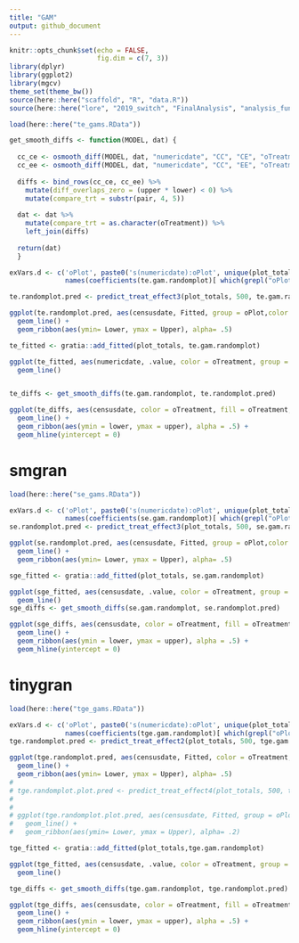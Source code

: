 ```yaml
---
title: "GAM"
output: github_document
---
```


```r
knitr::opts_chunk$set(echo = FALSE,
                      fig.dim = c(7, 3))
library(dplyr)
library(ggplot2)
library(mgcv)
theme_set(theme_bw())
source(here::here("scaffold", "R", "data.R"))
source(here::here("lore", "2019_switch", "FinalAnalysis", "analysis_functions.R"))
```


```r

load(here::here("te_gams.RData"))

get_smooth_diffs <- function(MODEL, dat) {
  
  cc_ce <- osmooth_diff(MODEL, dat, "numericdate", "CC", "CE", "oTreatment")
  cc_ee <- osmooth_diff(MODEL, dat, "numericdate", "CC", "EE", "oTreatment")
  
  diffs <- bind_rows(cc_ce, cc_ee) %>%
    mutate(diff_overlaps_zero = (upper * lower) < 0) %>%
    mutate(compare_trt = substr(pair, 4, 5)) 
  
  dat <- dat %>%
    mutate(compare_trt = as.character(oTreatment)) %>%
    left_join(diffs)
    
  return(dat)
  }

exVars.d <- c('oPlot', paste0('s(numericdate):oPlot', unique(plot_totals$oPlot)),
              names(coefficients(te.gam.randomplot)[ which(grepl("oPlot", names(coefficients(te.gam.randomplot))))]))

te.randomplot.pred <- predict_treat_effect3(plot_totals, 500, te.gam.randomplot, exVars = exVars.d)

ggplot(te.randomplot.pred, aes(censusdate, Fitted, group = oPlot,color = oTreatment, fill = oTreatment)) +
  geom_line() +
  geom_ribbon(aes(ymin= Lower, ymax = Upper), alpha= .5)

te_fitted <- gratia::add_fitted(plot_totals, te.gam.randomplot) 

ggplot(te_fitted, aes(numericdate, .value, color = oTreatment, group = oPlot)) +
  geom_line()


te_diffs <- get_smooth_diffs(te.gam.randomplot, te.randomplot.pred)

ggplot(te_diffs, aes(censusdate, color = oTreatment, fill = oTreatment, y = diff)) +
  geom_line() +
  geom_ribbon(aes(ymin = lower, ymax = upper), alpha = .5) +
  geom_hline(yintercept = 0)

```


# smgran

```r

load(here::here("se_gams.RData"))

exVars.d <- c('oPlot', paste0('s(numericdate):oPlot', unique(plot_totals$oPlot)),
              names(coefficients(se.gam.randomplot)[ which(grepl("oPlot", names(coefficients(se.gam.randomplot))))]))
se.randomplot.pred <- predict_treat_effect3(plot_totals, 500, se.gam.randomplot, exVars = exVars.d)

ggplot(se.randomplot.pred, aes(censusdate, Fitted, group = oPlot,color = oTreatment, fill = oTreatment)) +
  geom_line() +
  geom_ribbon(aes(ymin= Lower, ymax = Upper), alpha= .5)

sge_fitted <- gratia::add_fitted(plot_totals, se.gam.randomplot) 

ggplot(sge_fitted, aes(censusdate, .value, color = oTreatment, group = oPlot)) +
  geom_line()
sge_diffs <- get_smooth_diffs(se.gam.randomplot, se.randomplot.pred)

ggplot(sge_diffs, aes(censusdate, color = oTreatment, fill = oTreatment, y = diff)) +
  geom_line() +
  geom_ribbon(aes(ymin = lower, ymax = upper), alpha = .5) +
  geom_hline(yintercept = 0)

```


# tinygran    

```r

load(here::here("tge_gams.RData"))

exVars.d <- c('oPlot', paste0('s(numericdate):oPlot', unique(plot_totals$oPlot)),
              names(coefficients(tge.gam.randomplot)[ which(grepl("oPlot", names(coefficients(tge.gam.randomplot))))]))
tge.randomplot.pred <- predict_treat_effect2(plot_totals, 500, tge.gam.randomplot, exVars = exVars.d)

ggplot(tge.randomplot.pred, aes(censusdate, Fitted, color = oTreatment, fill = oTreatment)) +
  geom_line() +
  geom_ribbon(aes(ymin= Lower, ymax = Upper), alpha= .5)
# 
# tge.randomplot.plot.pred <- predict_treat_effect4(plot_totals, 500, tge.gam.randomplot, exVars = exVars.d)
# 
# 
# ggplot(tge.randomplot.plot.pred, aes(censusdate, Fitted, group = oPlot, color = oTreatment, fill = oTreatment)) +
#   geom_line() +
#   geom_ribbon(aes(ymin= Lower, ymax = Upper), alpha= .2)

tge_fitted <- gratia::add_fitted(plot_totals,tge.gam.randomplot) 

ggplot(tge_fitted, aes(censusdate, .value, color = oTreatment, group = oPlot)) +
  geom_line()

tge_diffs <- get_smooth_diffs(tge.gam.randomplot, tge.randomplot.pred)

ggplot(tge_diffs, aes(censusdate, color = oTreatment, fill = oTreatment, y = diff)) +
  geom_line() +
  geom_ribbon(aes(ymin = lower, ymax = upper), alpha = .5) +
  geom_hline(yintercept = 0)

```